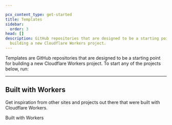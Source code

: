 ```yaml
---

pcx_content_type: get-started
title: Templates
sidebar:
  order: 3
head: []
description: GitHub repositories that are designed to be a starting point for
  building a new Cloudflare Workers project.
---
```



Templates are GitHub repositories that are designed to be a starting point for building a new Cloudflare Workers project. To start any of the projects below, run:

<WorkersTemplates />

---

## Built with Workers

Get inspiration from other sites and projects out there that were built with Cloudflare Workers.

<LinkButton variant="primary" href="https://workers.cloudflare.com/built-with">
	Built with Workers
</LinkButton>
